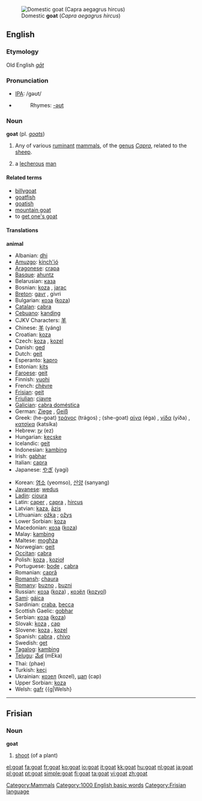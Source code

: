 [[Image:Gorge du Verdon Goat 0254.jpg|thumb|right|Domestic '''goat''' (''Capra aegagrus hircus'')]]

==English==
===Etymology===
Old English ''[[gāt]]''
===Pronunciation===
*[[w:IPA|IPA]]: /gəʊt/
*{{audio|en-us-goat.ogg|Audio (US)}}
*:Rhymes: [[Rhymes:English:-əʊt|-əʊt]]
===Noun===
'''goat''' (pl. ''[[goats]]'')


# Any of various [[ruminant]] [[mammal]]s, of the [[genus]] ''[[Capra]]'', related to the [[sheep]].
#{{slang}} a [[lecherous]] [[man]]

====Related terms====
*[[billygoat]]
*[[goatfish]]
*[[goatish]]
*[[mountain goat]]
*to [[get one's goat]]

==== Translations ====
'''animal'''
{{top}}
*Albanian: [[dhi]] {{g|Albanian}}
*[[Amuzgo]]: [[kínch'ió]]
*[[Aragonese]]: [[crapa]] {{f}}
*[[Basque]]: [[ahuntz]]
*Belarusian: [[каза]] {{f}}
*Bosnian: [[koza]] {{f}}, [[jarac]] {{m}}
*[[Breton]]: [[gavr]] {{f}}, givri {{p}}
*Bulgarian: [[коза]] ([[koza]]) {{f}}
*[[Catalan]]: [[cabra]] {{f}}
*[[Cebuano]]: [[kanding]]
*CJKV Characters: [[羊]]
*Chinese: [[羊]] (yáng)
*Croatian: [[koza]] {{f}}
*Czech: [[koza]] {{f}}, [[kozel]] {{m}}
*Danish: [[ged]] {{g|Danish}}
*Dutch: [[geit]] {{f}}
*Esperanto: [[kapro]]
*Estonian: [[kits]]
*[[Faroese]]: [[geit]]
*Finnish: [[vuohi]]
*French: [[chèvre]] {{f}}
*[[Frisian]]: [[geit]] {{f}}
*[[Friulian]]: [[cjavre]]
*[[Galician]]: [[cabra doméstica]] {{f}}
*German: [[Ziege]] {{f}}, [[Geiß]] {{f}}
*Greek: (he-goat) [[τράγος]] (trágos) {{m}}; (she-goat) [[αίγα]] (éga) {{f}}, [[γίδα]] (yíða) {{f}}, [[κατσίκα]] (katsíka) {{f}}
*Hebrew: [[עֵז]] (ez) {{f}}
*Hungarian: [[kecske]]
*Icelandic: [[geit]] {{f}}
*Indonesian: [[kambing]]
*Irish: [[gabhar]] {{g|Irish}}
*Italian: [[capra]] {{f}}
*Japanese: [[やぎ]] (yagi)
{{mid}}
*Korean: [[염소]] (yeomso), [[산양]] (sanyang)
*[[Javanese]]: [[wedus]]
*[[Ladin]]: [[cioura]]
*Latin: [[caper]] {{m}}, [[capra]] {{f}}, [[hircus]] {{m}}
*Latvian: [[kaza]], [[āzis]]
*Lithuanian: [[ožka]] {{f}}; [[ožys]] {{m}}
*Lower Sorbian: [[koza]]
*Macedonian: [[коза]] ([[koza]])
*Malay: [[kambing]]
*Maltese: [[mogħża]]
*Norwegian: [[geit]] {{f}}
*[[Occitan]]: [[cabra]]
*Polish: [[koza]] {{f}}, [[kozioł]] {{m}}
*Portuguese: [[bode]] {{m}}, [[cabra]] {{f}}
*Romanian: [[capră]] {{g|Romanian}}
*[[Romansh]]: [[chaura]]
*[[Romany]]: [[buzno]] {{m}}, [[buzni]] {{f}}
*Russian: [[коза]] ([[koza]]) {{f}}, [[козёл]] ([[kozyol]]) {{m}}
*[[Sami]]: [[gáica]]
*Sardinian: [[craba]], [[becca]]
*Scottish Gaelic: [[gobhar]]
*Serbian: [[коза]] ([[koza]])
*Slovak: [[koza#Slovak|koza]] {{f}}, [[cap#Slovak|cap]] {{m}}
*Slovene: [[koza]] {{f}}, [[kozel]] {{m}}
*Spanish: [[cabra]] {{f}}, [[chivo]] {{m}}
*Swedish: [[get]] {{c}}
*[[Tagalog]]: [[kambing]]
*[[Telugu]]: [[మేక]] (mEka)
*Thai: {{THchar|[[แพะ]]}} (phae)
*Turkish: [[keçi]]
*Ukrainian: [[козел]] (kozel), [[цап]] (cap)
*Upper Sorbian: [[koza]]
*Welsh: [[gafr]] {{g|Welsh}
{{bottom}}

[[Category:Mammals]]
[[Category:1000 English basic words]]

----

==Frisian==
===Noun===
'''goat'''

# [[shoot]] (of a plant)

[[Category:Frisian language]]

[[el:goat]]
[[fa:goat]]
[[fr:goat]]
[[ko:goat]]
[[io:goat]]
[[it:goat]]
[[kk:goat]]
[[hu:goat]]
[[nl:goat]]
[[ja:goat]]
[[pl:goat]]
[[pt:goat]]
[[simple:goat]]
[[fi:goat]]
[[ta:goat]]
[[vi:goat]]
[[zh:goat]]